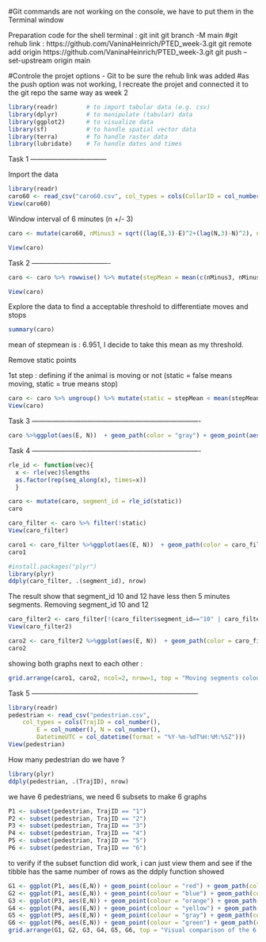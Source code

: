 #Git commands are not working on the console, we have to put them in the Terminal window

Preparation code for the shell terminal : 
git init
git branch -M main
#git rehub link : https://github.com/VaninaHeinrich/PTED_week-3.git
git remote add origin https://github.com/VaninaHeinrich/PTED_week-3.git
git push --set-upstream origin main

#Controle the projet options - Git to be sure the rehub link was added
#as the push option was not working, I recreate the projet and connected it to the git repo the same way as week 2

```r
library(readr)        # to import tabular data (e.g. csv)
library(dplyr)        # to manipulate (tabular) data
library(ggplot2)      # to visualize data
library(sf)           # to handle spatial vector data
library(terra)        # To handle raster data
library(lubridate)    # To handle dates and times
```


Task 1 ---------------------------------

Import the data 

```r
library(readr)
caro60 <- read_csv("caro60.csv", col_types = cols(CollarID = col_number(), DatetimeUTC = col_datetime(format = "%Y-%m-%dT%H:%M:%SZ")))
View(caro60)
```

Window interval of 6 minutes (n +/- 3)

```r
caro <- mutate(caro60, nMinus3 = sqrt((lag(E,3)-E)^2+(lag(N,3)-N)^2), nMinus2 = sqrt((lag(E,2)-E)^2+(lag(N,2)-N)^2), nMinus1 = sqrt((lag(E,1)-E)^2+(lag(N,1)-N)^2), nPlus1  = sqrt((E-lead(E,1))^2+(N-lead(N,1))^2), nPlus2  = sqrt((E-lead(E,2))^2+(N-lead(N,2))^2), nPlus3  = sqrt((E-lead(E,3))^2+(N-lead(N,3))^2))

View(caro)
```

Task 2 ----------------------------------

```r
caro <- caro %>% rowwise() %>% mutate(stepMean = mean(c(nMinus3, nMinus2, nMinus1,nPlus1,nPlus2, nPlus3))) %>%ungroup() 

View(caro)
```

Explore the data to find a acceptable threshold to differentiate moves and stops

```r
summary(caro)
```

mean of stepmean is :  6.951, I decide to take this mean as my threshold.

Remove static points

1st step : defining if the animal is moving or not (static = false means moving, static = true means stop)

```r
caro <- caro %>% ungroup() %>% mutate(static = stepMean < mean(stepMean, na.rm = TRUE))
View(caro)
```


Task 3 -------------------------------------------------------------------------

```r
caro %>%ggplot(aes(E, N))  + geom_path(color = "gray") + geom_point(aes(color = static)) + coord_fixed() + theme(legend.position = "right")
```

Task 4 -------------------------------------------------------------------------

```r
rle_id <- function(vec){
  x <- rle(vec)$lengths
  as.factor(rep(seq_along(x), times=x))
  }
```

```r
caro <- mutate(caro, segment_id = rle_id(static))
caro
```
```r
caro_filter <- caro %>% filter(!static)
View(caro_filter)
```

```r
caro1 <- caro_filter %>%ggplot(aes(E, N))  + geom_path(color = caro_filter$segment_id) + geom_point(color = caro_filter$segment_id) + coord_fixed() + theme(legend.position = "right") + ggtitle("All segments (uncleaned)")
caro1
```
```r
#install.packages("plyr")
library(plyr)
ddply(caro_filter, .(segment_id), nrow)
```
The result show that segment_id 10 and 12 have less then 5 minutes segments. 
Removing segment_id 10 and 12

```r
caro_filter2 <- caro_filter[!(caro_filter$segment_id=="10" | caro_filter$segment_id=="12"),]
View(caro_filter2)
```

```r
caro2 <- caro_filter2 %>%ggplot(aes(E, N))  + geom_path(color = caro_filter2$segment_id) + geom_point(color = caro_filter2$segment_id) + coord_fixed() + theme(legend.position = "right") + ggtitle("Long segments (removed seg < 5)")
caro2
```

showing both graphs next to each other : 

```r
grid.arrange(caro1, caro2, ncol=2, nrow=1, top = "Moving segments coloured by Segment ID")
```

Task 5 ------------------------------------------------------------------------

```r
library(readr)
pedestrian <- read_csv("pedestrian.csv", 
    col_types = cols(TrajID = col_number(), 
        E = col_number(), N = col_number(), 
        DatetimeUTC = col_datetime(format = "%Y-%m-%dT%H:%M:%SZ")))
View(pedestrian)
```

How many pedestrian do we have ? 
```r
library(plyr)
ddply(pedestrian, .(TrajID), nrow)
```
we have 6 pedestrians, we need 6 subsets to make 6 graphs

```r
P1 <- subset(pedestrian, TrajID == "1")
P2 <- subset(pedestrian, TrajID == "2")
P3 <- subset(pedestrian, TrajID == "3")
P4 <- subset(pedestrian, TrajID == "4")
P5 <- subset(pedestrian, TrajID == "5")
P6 <- subset(pedestrian, TrajID == "6")
```

to verify if the subset function did work, i can just view them and see if the tibble has the same number of rows as the ddply function showed

```r
G1 <- ggplot(P1, aes(E,N)) + geom_point(colour = "red") + geom_path(colour = "red") + ggtitle("TrajID 1") + theme(legend.position="none", plot.title = element_text(hjust = 0.5))
G2 <- ggplot(P1, aes(E,N)) + geom_point(colour = "blue") + geom_path(colour = "blue") + ggtitle("TrajID 2") + theme(legend.position="none", plot.title = element_text(hjust = 0.5))
G3 <- ggplot(P3, aes(E,N)) + geom_point(colour = "orange") + geom_path(colour = "orange") + ggtitle("TrajID 3") + theme(legend.position="none", plot.title = element_text(hjust = 0.5))
G4 <- ggplot(P4, aes(E,N)) + geom_point(colour = "yellow") + geom_path(colour = "yellow") + ggtitle("TrajID 4") + theme(legend.position="none", plot.title = element_text(hjust = 0.5))
G5 <- ggplot(P5, aes(E,N)) + geom_point(colour = "gray") + geom_path(colour = "gray") + ggtitle("TrajID 5") + theme(legend.position="none", plot.title = element_text(hjust = 0.5))
G6 <- ggplot(P6, aes(E,N)) + geom_point(colour = "green") + geom_path(colour = "green") + ggtitle("TrajID 6") + theme(legend.position="none", plot.title = element_text(hjust = 0.5))
grid.arrange(G1, G2, G3, G4, G5, G6, top = "Visual comparison of the 6 trajectories")
```


